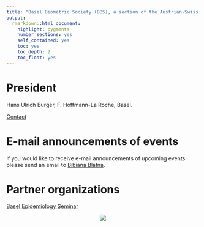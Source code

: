 ```yaml
---
title: "Basel Biometric Society (BBS), a section of the Austrian-Swiss region of the international biometric society (ROeS)"
output: 
  rmarkdown::html_document:
    highlight: pygments
    number_sections: yes
    self_contained: yes
    toc: yes
    toc_depth: 2
    toc_float: yes
---
```


# President

Hans Ulrich Burger, F. Hoffmann-La Roche, Basel.

[Contact](mailto:info@bbsbasel.ch)

# E-mail announcements of events

If you would like to receive e-mail announcements of upcoming events please send an email to [Bibiana Blatna](mailto:bibiana.blatna@novartis.com).

# Partner organizations

[Basel Epidemiology Seminar](https://baselepiseminar.github.io/home/index.html)

<center>![](bbs_logo.gif)</center>

